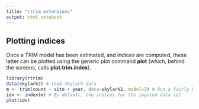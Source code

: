 ```yaml
---
title: "rtrim extensions"
output: html_notebook
---
```



## Plotting indices

Once a TRIM model has been estimated, and indices are computed, these latter can be plotted using the generic plot command **plot** (which, behind the screens, calls **plot.trim.index**).

```r
library(rtrim)
data(skylark2) # load Skylark data
m <- trim(count ~ site + year, data=skylark2, model=3) # Run a fairly basic TRIM model
idx <- index(m) # By default, the indices for the imputed data set
plot(idx)
```
